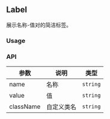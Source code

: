 
## Label

展示名称-值对的简洁标签。

### Usage

<DemoBlock title="Label 基本用法" description="展示常见的名称-值信息">
  <Basic />
</DemoBlock>

### API

| 参数 | 说明 | 类型 |
| --- | --- | --- |
| name | 名称 | `string` |
| value | 值 | `string` |
| className | 自定义类名 | `string` | 